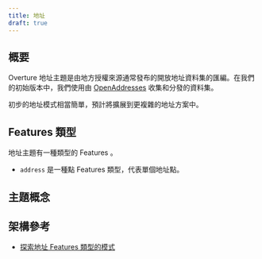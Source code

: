 ```yaml
---
title: 地址
draft: true
---
```


## 概要
Overture 地址主題是由地方授權來源通常發布的開放地址資料集的匯編。在我們的初始版本中，我們使用由 [OpenAddresses](https://openaddresses.io) 收集和分發的資料集。

初步的地址模式相當簡單，預計將擴展到更複雜的地址方案中。

##  Features 類型
地址主題有一種類型的 Features 。
- `address` 是一種點 Features 類型，代表單個地址點。

## 主題概念

## 架構參考
- [探索地址 Features 類型的模式](/schema/reference/Addresses/address)